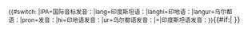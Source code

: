 <onlyinclude><small>{{#switch: 
{{{2}}}|IPA=国际音标发音：|lang=印度斯坦语：|langhi=印地语：|langur=乌尔都语：|pron=发音：|hi=印地语发音：|ur=乌尔都语发音：|=|印度斯坦语发音：}}</small>{{IPA|[[Help:印地语与乌尔都语国际音标|[{{{1}}}]]]}}{{#if:{{{3|}}}|{{IPA audio link|{{{3}}} }} }}</onlyinclude>
<noinclude>{{documentation}}</noinclude>